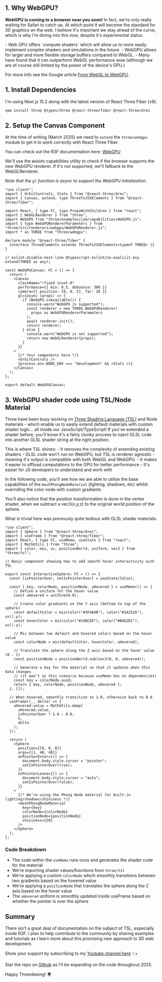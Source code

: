 ## 1. Why WebGPU?

**WebGPU is coming to a browser near you soon!** In fact, we're only really waiting for Safari to catch up. At which point it will become the standard for 3D graphics on the web.
I believe it's important we stay ahead of the curve, which is why I'm diving into this now, despite it's experimental status.

<Aside title='Benefits of WebGPU'>
- Web GPU offers `compute shaders` which will allow us to more easily implement complex shaders and simulations in the future.
- WebGPU allows for larger and more flexible storage buffers compared to WebGL.
- Many have found that it can outperform WebGL performance wise (although we are of course still limited by the power of the device's GPU.)

For more info see the Google article [From WebGL to WebGPU](https://developer.chrome.com/blog/from-webgl-to-webgpu).
</Aside>

## 1. Install Dependencies
I'm using Next.js 15.2 along with the latest version of React Three Fiber (v9).

```bash
npm install three @types/three @react-three/fiber @react-three/drei
```

## 2. Setup the Canvas Component

At the time of writing (March 2025) we need to `extend` the `three/webgpu` module to get it to work correctly with React Three Fiber.

You can check out the R3F documentation here: [WebGPU](https://r3f.docs.pmnd.rs/tutorials/v9-migration-guide#webgpu)

We'll use the `WebGPU` capabilities utility to check if the browser supports the new WebGPU renderer. 
If it's not supported, we'll fallback to the WebGLRenderer.

_Note that the `gl` function is async to support the WebGPU initialization._


```tsx {11-13, 16, 24-36} showLineNumbers
"use client";
import { OrbitControls, Stats } from "@react-three/drei";
import { Canvas, extend, type ThreeToJSXElements } from "@react-three/fiber";

import React, { type FC, type PropsWithChildren } from "react";
import { WebGLRenderer } from "three";
import WebGPU from "three/examples/jsm/capabilities/WebGPU.js";
import { type WebGPURendererParameters } from "three/src/renderers/webgpu/WebGPURenderer.js";
import * as THREE from "three/webgpu";

declare module "@react-three/fiber" {
  interface ThreeElements extends ThreeToJSXElements<typeof THREE> {}
}

// eslint-disable-next-line @typescript-eslint/no-explicit-any
extend(THREE as any);

const WebGPUCanvas: FC = () => {
  return (
    <Canvas
      className="!fixed inset-0"
      performance={{ min: 0.5, debounce: 300 }}
      camera={{ position: [0, 0, 5], far: 20 }}
      gl={async (props) => {
        if (WebGPU.isAvailable()) {
          console.warn("WebGPU is supported");
          const renderer = new THREE.WebGPURenderer(
            props as WebGPURendererParameters
          );
          await renderer.init();
          return renderer;
        } else {
          console.warn("WebGPU is not supported");
          return new WebGLRenderer(props);
        }
      }}
    >
      {/* Your components here */}
      <OrbitControls />
      {process.env.NODE_ENV === "development" && <Stats />}
    </Canvas>
  );
};

export default WebGPUCanvas;
```

## 3. WebGPU shader code using TSL/Node Material

Three have been busy working on [Three Shading Language (TSL)](https://github.com/mrdoob/three.js/wiki/Three.js-Shading-Language) and Node materials - which enable us to easily extend default materials with custom shader logic... all inside our JavaScript/TypeScript!
If you've extended a shader before, you'll know it's a fairly clunky process to inject GLSL code into another GLSL shader string at the right position.

<Aside>
This is where TSL shines:
- It removes the complexity of extending existing shaders
- GLSL code won't run on WebGPU, but TSL is renderer agnostic - meaning it's output is compatible with both WebGL and WebGPU. 
- It makes it easier to offload computations to the GPU for better performance
- It's easier for JS developers to understand and work with
</Aside>

In the following code, you'll see how we are able to utilise the base capabilities of the `meshPhongNodeMaterial` (lighting, shadows, etc) whilst overriding the color node with custom gradients.

You'll also notice that the position transformation is done in the vertex shader, when we subtract a vec3(x,y,z) to the original world position of the sphere.

What is trivial here was previously quite tedious with GLSL shader materials.

```tsx title="InteractiveSphere.tsx" showLineNumbers
"use client";
import { Sphere } from "@react-three/drei";
import { useFrame } from "@react-three/fiber";
import React, { type FC, useMemo, useState } from "react";
import { MathUtils } from "three";
import { color, mix, uv, positionWorld, uniform, vec3 } from "three/tsl";

// Basic component showing how to add smooth hover interactivity with TSL

export const InteractiveSphere: FC = () => {
  const [isPointerOver, setIsPointerOver] = useState(false);

  const { key, colorNode, positionNode, uHovered } = useMemo(() => {
    // Define a uniform for the hover value
    const uHovered = uniform(0.0);

    // Create color gradients on the Y axis (bottom to top of the sphere)
    const defaultColor = mix(color("#3F4A4B"), color("#1A2526"), uv().y);
    const hoverColor = mix(color("#14DCE9"), color("#B462D1"), uv().y);

    // Mix between two default and hovered colors based on the hover value
    const colorNode = mix(defaultColor, hoverColor, uHovered);

    // Translate the sphere along the Z axis based on the hover value (0 - 1)
    const positionNode = positionWorld.sub(vec3(0, 0, uHovered));

    // Generate a key for the material so that it updates when this data changes
    // (it won't in this scenario because useMemo has no dependencies)
    const key = colorNode.uuid;
    return { key, colorNode, positionNode, uHovered };
  }, []);

  // When hovered, smoothly transition to 1.0, otherwise back to 0.0
  useFrame((_, delta) => {
    uHovered.value = MathUtils.damp(
      uHovered.value,
      isPointerOver ? 1.0 : 0.0,
      5,
      delta
    );
  });

  return (
    <Sphere
      position={[0, 0, 0]}
      args={[1, 40, 40]}
      onPointerEnter={() => {
        document.body.style.cursor = "pointer";
        setIsPointerOver(true);
      }}
      onPointerLeave={() => {
        document.body.style.cursor = "auto";
        setIsPointerOver(false);
      }}
    >
      {/* We're using the Phong Node material for built-in lighting/shadows/shininess */}
      <meshPhongNodeMaterial
        key={key}
        colorNode={colorNode}
        positionNode={positionNode}
        shininess={20}
      />
    </Sphere>
  );
};

```

### Code Breakdown
- The code within the `useMemo` runs once and generates the shader code for the material
- We're importing shader values/functions from `three/tsl`
- We're applying a custom `colorNode` which smoothly transitions between two gradients based on the hovered value 
- We're applying a `positionNode` that translates the sphere along the Z axis based on the hover value
- The `uHovered` uniform is smoothly updated inside useFrame based on whether the pointer is over the sphere

## Summary

There isn't a great deal of documentation on the subject of TSL, especially inside R3F. 
I plan to help contribute to the community by sharing examples and tutorials as I learn more about this promising new approach to 3D web development.

Show your support by subscribing to my [Youtube channel here](https://www.youtube.com/@pragmattic-dev) 👈

Star the repo on [Github](https://github.com/prag-matt-ic/react-three-tsl-playground/tree/main) as I'll be expanding on the code throughout 2025.

Happy Threedeeing! 🌍